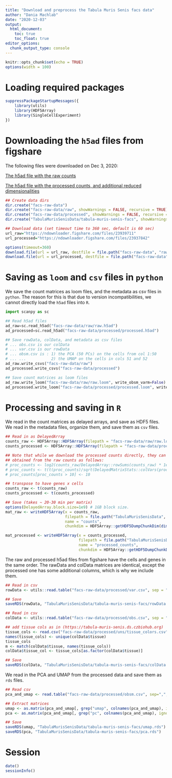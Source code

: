 ```yaml
---
title: "Download and preprocess the Tabula Muris Senis facs data"
author: "Dania Machlab"
date: "2020-12-03"
output:
  html_document:
    toc: true
    toc_float: true
editor_options: 
  chunk_output_type: console
---
```


```r
knitr::opts_chunk$set(echo = TRUE)
options(width = 100)
```

# Loading required packages


```r
suppressPackageStartupMessages({
    library(utils)
    library(HDF5Array)
    library(SingleCellExperiment)
})
```


# Downloading the `h5ad` files from figshare

The following files were downloaded on Dec 3, 2020:

[The h5ad file with the raw counts](https://figshare.com/articles/dataset/Processed_files_to_use_with_scanpy_/8273102?file=23939711)

[The h5ad file with the processed counts, and additional reduced dimensionalities](https://figshare.com/articles/dataset/Processed_files_to_use_with_scanpy_/8273102?file=23937842)

```r
## Create data dirs
dir.create("facs-raw-data")
dir.create("facs-raw-data/raw", showWarnings = FALSE, recursive = TRUE)
dir.create("facs-raw-data/processed", showWarnings = FALSE, recursive = TRUE)
dir.create("TabulaMurisSenisData/tabula-muris-senis-facs", showWarnings = FALSE, recursive = TRUE)

## Download data (set timeout time to 360 sec, default is 60 sec)
url_raw="https://ndownloader.figshare.com/files/23939711"
url_processed="https://ndownloader.figshare.com/files/23937842"

options(timeout=360)
download.file(url = url_raw, destfile = file.path("facs-raw-data", "raw", "raw.h5ad"))
download.file(url = url_processed, destfile = file.path("facs-raw-data", "processed", "processed.h5ad"))
```

# Saving as `loom` and `csv` files in `python`

We save the count matrices as loom files, and the metadata as csv files in `python`. The reason for this is that due to version incompatibilities, we cannot directly load the `h5ad` files into `R`.

```python
import scanpy as sc

## Read h5ad files
ad_raw=sc.read_h5ad("facs-raw-data/raw/raw.h5ad")
ad_processed=sc.read_h5ad("facs-raw-data/processed/processed.h5ad")

## Save rowData, colData, and metadata as csv files
# ... obs.csv is our colData
# ... var.csv is our rowData
# ... obsm.csv is : 1) the PCA (50 PCs) on the cells from col 1:50
# ... ...           2) the UMAP on the cells in cols 51 and 52
ad_raw.write_csvs("facs-raw-data/raw")
ad_processed.write_csvs("facs-raw-data/processed")

## Save count matrices as loom files
ad_raw.write_loom("facs-raw-data/raw/raw.loom", write_obsm_varm=False)
ad_processed.write_loom("facs-raw-data/processed/processed.loom", write_obsm_varm=False)
```

# Processing and saving in `R`

We read in the count matrices as delayed arrays, and save as HDF5 files. We read in the metadata files, organize them, and save them as `csv` files.

```r
## Read in as DelayedArray
counts_raw <- HDF5Array::HDF5Array(filepath = "facs-raw-data/raw/raw.loom", name = "matrix")
counts_processed <- HDF5Array::HDF5Array(filepath = "facs-raw-data/processed/processed.loom", name = "matrix")

## Note that while we download the processed counts directly, they can also be 
## obtained from the raw counts as follows:
# proc_counts <- log2(counts_raw/DelayedArray::rowSums(counts_raw) * 1e4 + 1)
# proc_counts <- t(t(proc_counts)/sqrt(DelayedMatrixStats::colVars(proc_counts)))
# proc_counts[proc_counts > 10] <- 10

## transpose to have genes x cells
counts_raw <- t(counts_raw)
counts_processed <- t(counts_processed)

## Save (takes ~ 20-30 min per matrix)
options(DelayedArray.block.size=1e9) # 1GB block size.
mat_raw <- writeHDF5Array(x = counts_raw, 
                          filepath = file.path("TabulaMurisSenisData", "tabula-muris-senis-facs", "counts.h5"), 
                          name = "counts", 
                          chunkdim = HDF5Array::getHDF5DumpChunkDim(dim(counts_raw)))

mat_processed <- writeHDF5Array(x = counts_processed, 
                                filepath = file.path("TabulaMurisSenisData", "tabula-muris-senis-facs", "processed_counts.h5"), 
                                name = "processed_counts", 
                                chunkdim = HDF5Array::getHDF5DumpChunkDim(dim(counts_processed)))
```

The raw and processed h5ad files from figshare have the cells and genes in the same order. The rawData and colData matrices are identical, except the processed one has some additional columns, which is why we include them.

```r
## Read in csv
rowData <- utils::read.table("facs-raw-data/processed/var.csv", sep = ",", header = TRUE)

## Save
saveRDS(rowData, "TabulaMurisSenisData/tabula-muris-senis-facs/rowData.rds")
```

```r
## Read in csv
colData <- utils::read.table("facs-raw-data/processed/obs.csv", sep = ",", header = TRUE)

## add tissue cols as in (https://tabula-muris-senis.ds.czbiohub.org)
tissue_cols <- read.csv("facs-raw-data/processed/uns/tissue_colors.csv", header = FALSE)[,1]
names(tissue_cols) <- unique(colData$tissue)
tissue_cols
m <- match(colData$tissue, names(tissue_cols))
colData$tissue_col <- tissue_cols[as.factor(colData$tissue)]

## Save
saveRDS(colData, "TabulaMurisSenisData/tabula-muris-senis-facs/colData.rds")
```

We read in the PCA and UMAP from the processed data and save them as `rds` files.

```r
## Read csv
pca_and_umap <- read.table("facs-raw-data/processed/obsm.csv", sep=",", header = TRUE)

## Extract matrices
umap <- as.matrix(pca_and_umap[, grep("umap", colnames(pca_and_umap), ignore.case = TRUE)])
pca <- as.matrix(pca_and_umap[, grep("pc", colnames(pca_and_umap), ignore.case = TRUE)])

## Save
saveRDS(umap, "TabulaMurisSenisData/tabula-muris-senis-facs/umap.rds")
saveRDS(pca, "TabulaMurisSenisData/tabula-muris-senis-facs/pca.rds")
```

# Session

```r
date()
sessionInfo()
```

